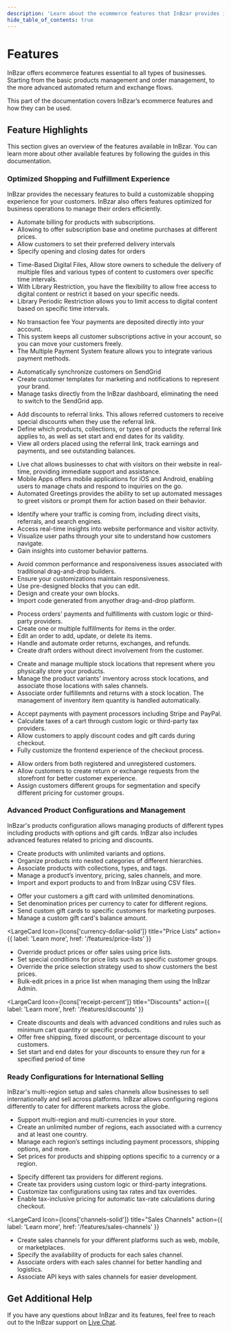 ```yaml
---
description: 'Learn about the ecommerce features that InBzar provides including order management, product management, multi region and currency support, and more.'
hide_table_of_contents: true
---
```



# Features

InBzar offers ecommerce features essential to all types of businesses. Starting from the basic products management and order management, to the more advanced automated return and exchange flows.

This part of the documentation covers InBzar’s ecommerce features and how they can be used.

## Feature Highlights

This section gives an overview of the features available in InBzar. You can learn more about other available features by following the guides in this documentation.

### Optimized Shopping and Fulfillment Experience

InBzar provides the necessary features to build a customizable shopping experience for your customers. InBzar also offers features optimized for business operations to manage their orders efficiently.

<LargeCardList colSize={6}>
  <LargeCard
    Icon={Icons['arrow-path']}
    title="Subscriptions"
    action={{
      label: 'Learn more',
      href: '/features/subscriptions'
    }}
  >

  - Automate billing for products with subscriptions.
  - Allowing to offer subscription base and onetime purchases at different prices.
  - Allow customers to set their preferred delivery intervals
  - Specify opening and closing dates for orders

  </LargeCard>
  <LargeCard
    Icon={Icons['book-open']}
    title="Digital Library"
    action={{
      label: 'Learn more',
      href: '/features/digital-library'
    }}
  >

  - Time-Based Digital Files, Allow store owners to schedule the delivery of multiple files and various types of content to customers over specific time intervals.
  - With Library Restriction, you have the flexibility to allow free access to digital content or restrict it based on your specific needs.
  - Library Periodic Restriction allows you to limit access to digital content based on specific time intervals.

  </LargeCard>
  <LargeCard
    Icon={Icons['credit-card-solid']}
    title="Personal Payment System"
    action={{
      label: 'Learn more',
      href: '/features/personal-payment-system'
    }}
  >

  - No transaction fee Your payments are deposited directly into your account.
  - This system keeps all customer subscriptions active in your account, so you can move your customers freely.
  - The Multiple Payment System feature allows you to integrate various payment methods.

  </LargeCard>
  <LargeCard
    Icon={Icons['bell-alert-solid']}
    title="Marketing and Notifications"
    action={{
      label: 'Learn more',
      href: '/features/marketing'
    }}
  >

  - Automatically synchronize customers on SendGrid
  - Create customer templates for marketing and notifications to represent your brand.
  - Manage tasks directly from the InBzar dashboard, eliminating the need to switch to the SendGrid app.

  </LargeCard>
  <LargeCard
    Icon={Icons['link']}
    title="Referral"
    action={{
      label: 'Learn more',
      href: '/features/referral'
    }}
  >

  - Add discounts to referral links. This allows referred customers to receive special discounts when they use the referral link.
  - Define which products, collections, or types of products the referral link applies to, as well as set start and end dates for its validity.
  - View all orders placed using the referral link, track earnings and payments, and see outstanding balances.

  </LargeCard>
  <LargeCard
    Icon={Icons['chat-bubble']}
    title="Chat"
    action={{
      label: 'Learn more',
      href: '/features/chat'
    }}
  >

  - Live chat allows businesses to chat with visitors on their website in real-time, providing immediate support and assistance.
  - Mobile Apps offers mobile applications for iOS and Android, enabling users to manage chats and respond to inquiries on the go.
  - Automated Greetings provides the ability to set up automated messages to greet visitors or prompt them for action based on their behavior.

  </LargeCard>
  <LargeCard
    Icon={Icons['chart-bar']}
    title="Analytics"
    action={{
      label: 'Learn more',
      href: '/features/analytics'
    }}
  >

  - Identify where your traffic is coming from, including direct visits, referrals, and search engines.
  - Access real-time insights into website performance and visitor activity.
  - Visualize user paths through your site to understand how customers navigate.
  - Gain insights into customer behavior patterns.

  </LargeCard>
  <LargeCard
    Icon={Icons['tools-solid']}
    title="Web Builder"
    action={{
      label: 'Learn more',
      href: '/features/web-builder'
    }}
  >

  - Avoid common performance and responsiveness issues associated with traditional drag-and-drop builders.
  - Ensure your customizations maintain responsiveness.
  - Use pre-designed blocks that you can edit.
  - Design and create your own blocks.
  - Import code generated from anyother drag-and-drop platform.

  </LargeCard>
  <LargeCard
    Icon={Icons['check-circle-solid']}
    title="Orders"
    action={{
      label: 'Learn more',
      href: '/features/orders'
    }}
  >

  - Process orders' payments and fulfillments with custom logic or third-party providers.
  - Create one or multiple fulfillments for items in the order.
  - Edit an order to add, update, or delete its items.
  - Handle and automate order returns, exchanges, and refunds.
  - Create draft orders without direct involvement from the customer.


  </LargeCard>
  <LargeCard
    Icon={Icons['building-solid']}
    title="Inventory (Multi-Warehouse)"
    action={{
      label: 'Learn more',
      href: '/features/multiwarehouse'
    }}
  >

  - Create and manage multiple stock locations that represent where you physically store your products.
  - Manage the product variants' inventory across stock locations, and associate those locations with sales channels.
  - Associate order fulfillemnts and returns with a stock location. The management of inventory item quantity is handled automatically.


  </LargeCard>
  <LargeCard
    Icon={Icons['shopping-cart-solid']}
    title="Cart and Checkout"
    action={{
      label: 'Learn more',
      href: '/features/carts-and-checkout'
    }}
  >

  - Accept payments with payment processors including Stripe and PayPal.
  - Calculate taxes of a cart through custom logic or third-party tax providers.
  - Allow customers to apply discount codes and gift cards during checkout.
  - Fully customize the frontend experience of the checkout process.


  </LargeCard>
  <LargeCard
    Icon={Icons['users-solid']}
    title="Customers"
    action={{
      label: 'Learn more',
      href: '/features/customers'
    }}
  >

  - Allow orders from both registered and unregistered customers.
  - Allow customers to create return or exchange requests from the storefront for better customer experience.
  - Assign customers different groups for segmentation and specify different pricing for customer groups.


  </LargeCard>
</LargeCardList>

### Advanced Product Configurations and Management

InBzar's products configuration allows managing products of different types including products with options and gift cards. InBzar also includes advanced features related to pricing and discounts.

<LargeCardList colSize={6}>
  <LargeCard
    Icon={Icons['tag-solid']}
    title="Products"
    action={{
      label: 'Learn more',
      href: '/features/products'
    }}
  >

  - Create products with unlimited variants and options.
  - Organize products into nested categories of different hierarchies.
  - Associate products with collections, types, and tags.
  - Manage a product’s inventory, pricing, sales channels, and more.
  - Import and export products to and from InBzar using CSV files.


  </LargeCard>
  <LargeCard
    Icon={Icons['gift-solid']}
    title="Gift Cards"
    action={{
      label: 'Learn more',
      href: '/features/gift-cards'
    }}
  >

  - Offer your customers a gift card with unlimited denominations.
  - Set denomination prices per currency to cater for different regions.
  - Send custom gift cards to specific customers for marketing purposes.
  - Manage a custom gift card's balance amount.


  </LargeCard>

  <LargeCard
    Icon={Icons['currency-dollar-solid']}
    title="Price Lists"
    action={{
      label: 'Learn more',
      href: '/features/price-lists'
    }}
  >

  - Override product prices or offer sales using price lists.
  - Set special conditions for price lists such as specific customer groups.
  - Override the price selection strategy used to show customers the best prices.
  - Bulk-edit prices in a price list when managing them using the InBzar Admin.


  </LargeCard>

  <LargeCard
    Icon={Icons['receipt-percent']}
    title="Discounts"
    action={{
      label: 'Learn more',
      href: '/features/discounts'
    }}
  >

  - Create discounts and deals with advanced conditions and rules such as minimum cart quantity or specific products.
  - Offer free shipping, fixed discount, or percentage discount to your customers.
  - Set start and end dates for your discounts to ensure they run for a specified period of time


  </LargeCard>

</LargeCardList>

### Ready Configurations for International Selling

InBzar's multi-region setup and sales channels allow businesses to sell internationally and sell across platforms. InBzar allows configuring regions differently to cater for different markets across the globe.

<LargeCardList colSize={6}>
  <LargeCard
    Icon={Icons['globe-europe-solid']}
    title="Region and Currencies"
    action={{
      label: 'Learn more',
      href: '/features/regions-and-currencies'
    }}
  >

  - Support multi-region and multi-currencies in your store.
  - Create an unlimited number of regions, each associated with a currency and at least one country.
  - Manage each region’s settings including payment processors, shipping options, and more.
  - Set prices for products and shipping options specific to a currency or a region.


  </LargeCard>
  <LargeCard
    Icon={Icons['cash-solid']}
    title="Taxes"
    action={{
      label: 'Learn more',
      href: '/features/taxes'
    }}
  >

  - Specify different tax providers for different regions.
  - Create tax providers using custom logic or third-party integrations.
  - Customize tax configurations using tax rates and tax overrides.
  - Enable tax-inclusive pricing for automatic tax-rate calculations during checkout.


  </LargeCard>
</LargeCardList>

<LargeCard
  Icon={Icons['channels-solid']}
  title="Sales Channels"
  action={{
    label: 'Learn more',
    href: '/features/sales-channels'
  }}
>

- Create sales channels for your different platforms such as web, mobile, or marketplaces.
- Specify the availability of products for each sales channel.
- Associate orders with each sales channel for better handling and logistics.
- Associate API keys with sales channels for easier development.


</LargeCard>

## Get Additional Help

If you have any questions about InBzar and its features, feel free to reach out to the InBzar support on [Live Chat](https://tawk.to/chat/66a4d7d832dca6db2cb67ebc/1i3pum9kb).
